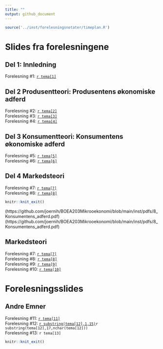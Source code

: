 ```yaml
---
title: ""
output: github_document
---
```


```r
source('../inst/forelesningsnotater/timeplan.R')
```

# Slides fra forelesningene

## Del 1: Innledning

Forelesning #1: [`r tema[1]`](https://github.com/joernih/SFB10816Mikrooekonomi/blob/main/inst/forelesningsnotater/1-3_introduksjon.pdf)

## Del 2 Produsentteori: Produsentens økonomiske adferd

Forelesning #2: [`r tema[2]`](https://github.com/joernih/BOEA203Mikrooekonomi/blob/main/inst/pdfs/4%20Produksjonsteori:Produksjon.pdf)
<br>
Forelesning #3: [`r tema[3]`](https://github.com/joernih/BOEA203Mikrooekonomi/blob/main/inst/pdfs/5%20Produksjonsteori:Inntekter_og_kostnader.pdf)
<br>
Forelesning #4: [`r tema[4]`](https://github.com/joernih/BOEA203Mikrooekonomi/blob/main/inst/pdfs/6_Produsentteori:Produkt_og_faktormarkeder.pdf)

## Del 3 Konsumentteori: Konsumentens økonomiske adferd

Forelesning #5: [`r tema[5]`](https://github.com/joernih/BOEA203Mikrooekonomi/blob/main/inst/pdfs/7_Konsumentens_tilpasning.pdf)
<br>
Forelesning #6: [`r tema[6]`](https://github.com/joernih/BOEA203Mikrooekonomi/blob/main/inst/pdfs/8_Konsumentens_adferd.pdf)

## Del 4 Markedsteori

Forelesning #7: [`r tema[7]`](https://github.com/joernih/BOEA203Mikrooekonomi/blob/main/inst/pdfs/9%20Markedsteori%2C%20Fullkommen%20konkurranse.pdf)
<br>
Forelesning #8: [`r tema[8]`](https://github.com/joernih/BOEA203Mikrooekonomi/blob/main/inst/pdfs/10%20Markedsteori%2C%20Monopol.pdf)


```r
knitr::knit_exit()
```

 (https://github.com/joernih/BOEA203Mikrooekonomi/blob/main/inst/pdfs/8_Konsumentens_adferd.pdf)
 (https://github.com/joernih/BOEA203Mikrooekonomi/blob/main/inst/pdfs/8_Konsumentens_adferd.pdf)

## Markedsteori

Forelesning #7: [`r tema[7]`](https://github.com/joernih/SFB10816Mikrooekonomi/blob/main/inst/forelesningsnotater/9_markedsform_fullkommen.pdf)
<br>
Forelesning #8: [`r tema[8]`](https://github.com/joernih/SFB10816Mikrooekonomi/blob/main/inst/forelesningsnotater/10_markedsform_monopol.pdf)
<br>
Forelesning #9: [`r tema[9]`](https://github.com/joernih/SFB10816Mikrooekonomi/blob/main/inst/forelesningsnotater/11_markedsform_ufullkommen.pdf)
<br>
Forelesning #10: [`r tema[10]`](https://github.com/joernih/SFB10816Mikrooekonomi/blob/main/inst/forelesningsnotater/12_prisdiskriminering.pdf)

# Forelesningsslides

## Andre Emner

Forelesning #11: [`r tema[11]`](https://github.com/joernih/SFB10816Mikrooekonomi/blob/main/inst/forelesningsnotater/13_effektivitet_markedssvikt.pdf)
<br>
Forelesning #12: [`r substring(tema[12],1,15)`](https://github.com/joernih/SFB10816Mikrooekonomi/blob/main/inst/forelesningsnotater/14_litt_spillteori.pdf)`r substring(tema[12],17,nchar(tema[12]))`
<br>
Forelesning #13: `r tema[13]`

```r
knitr::knit_exit()
```

